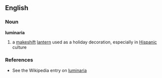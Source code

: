 ==English==

===Noun===
'''luminaria'''

# a [[makeshift]] [[lantern]] used as a holiday decoration, especially in [[Hispanic]] culture

===References===
* See the Wikipedia entry on [[Wikipedia:Luminaria|luminaria]]